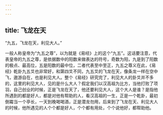 ```yaml
---
---
---
```

title: 飞龙在天
---




“九五，飞龙在天，利见大人。”

一般人称皇帝为“九五之尊”，以为就是《易经》上的这个“九五”。这话要注意，代表皇帝的九五之尊，是依据数中的阳数来做表达的符号，奇数为阳，九是到了阳数的极点、最高位，五是阳数的最中位，二者代表至中至正，九五之尊义在此，《易经》乾卦九五爻也非常好，和第四爻不同，九五爻的飞龙在天，像条龙一样在空中飞，遨游自在，也是利见大人。整个《易经》研究完了，利见大人的卦爻并不多的，这里的利见大人，见的是什么大人？假定我们以汉高祖为比方，当他打败了项羽，自己创业的时候，正是飞龙在天了，他还要利见大人，这个大人是谁？是指他所遇到的都是好人，都是对他有帮助的人，看汉高祖的一生，正是一个乾卦，最初倒霉当一个亭长，一天到晚喝喝酒，正是潜龙勿用，后来到了飞龙在天、利见大人的时候，他所遇见的人个个都是好人，个个都有用处，个个说他好，都帮助他。